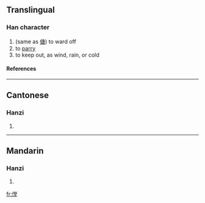 ==Translingual==
===Han character===
{{Han char|rad=人|as=11|sn=13|four=|canj=人火月土 (OFBG)}}
# (same as [[傏]]) to ward off
# to [[parry]]
# to keep out, as wind, rain, or cold
====References====
{{Han ref|kx=0114.270|hdz=10210.160|uh=347D|ud=13437}}

----
==Cantonese==
===Hanzi===
{{yue-hanzi|jyut=|y=tong4}}
# {{defn|Cantonese}}

----
==Mandarin==
===Hanzi===
{{cmn-hanzi|pin=[[táng]] (tang2)|wg=t'ang<sup>2</sup>}}
# {{defn|Mandarin}}

[[fr:㑽]]